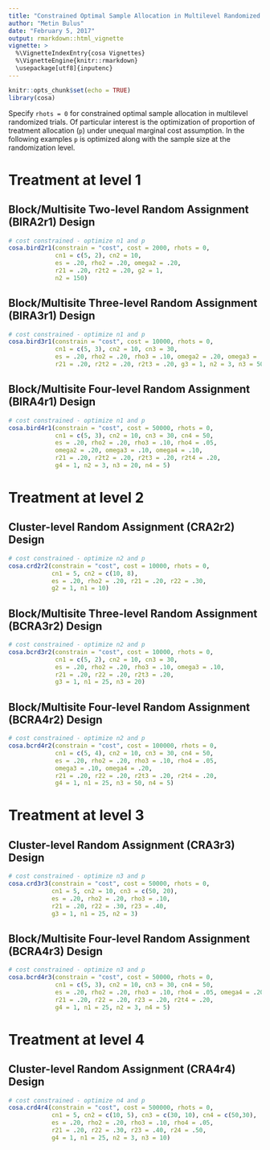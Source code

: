 ---
title: "Constrained Optimal Sample Allocation in Multilevel Randomized Trials"
author: "Metin Bulus"
date: "February 5, 2017"
output: rmarkdown::html_vignette
vignette: >
  %\VignetteIndexEntry{cosa Vignettes}
  %\VignetteEngine{knitr::rmarkdown}
  \usepackage[utf8]{inputenc}
---

```{r setup, include=FALSE, warning=FALSE}
knitr::opts_chunk$set(echo = TRUE)
library(cosa)
```

Specify `rhots = 0` for constrained optimal sample allocation in multilevel randomized trials. Of particular interest is the optimization of proportion of treatment allocation (`p`) under unequal marginal cost assumption. In the following examples `p` is optimized along with the sample size at the randomization level. 

# Treatment at level 1

## Block/Multisite Two-level Random Assignment (BIRA2r1) Design
```{r, message=FALSE, warning=FALSE}
# cost constrained - optimize n1 and p
cosa.bird2r1(constrain = "cost", cost = 2000, rhots = 0, 
             cn1 = c(5, 2), cn2 = 10,
             es = .20, rho2 = .20, omega2 = .20,
             r21 = .20, r2t2 = .20, g2 = 1, 
             n2 = 150)
```

## Block/Multisite Three-level Random Assignment (BIRA3r1) Design
```{r, message=FALSE}
# cost constrained - optimize n1 and p
cosa.bird3r1(constrain = "cost", cost = 10000, rhots = 0, 
             cn1 = c(5, 3), cn2 = 10, cn3 = 30,
             es = .20, rho2 = .20, rho3 = .10, omega2 = .20, omega3 = .10,
             r21 = .20, r2t2 = .20, r2t3 = .20, g3 = 1, n2 = 3, n3 = 50)
```

## Block/Multisite Four-level Random Assignment (BIRA4r1) Design
```{r, message=FALSE}
# cost constrained - optimize n1 and p
cosa.bird4r1(constrain = "cost", cost = 50000, rhots = 0, 
             cn1 = c(5, 3), cn2 = 10, cn3 = 30, cn4 = 50,
             es = .20, rho2 = .20, rho3 = .10, rho4 = .05,
             omega2 = .20, omega3 = .10, omega4 = .10,
             r21 = .20, r2t2 = .20, r2t3 = .20, r2t4 = .20,
             g4 = 1, n2 = 3, n3 = 20, n4 = 5)

```

# Treatment at level 2

## Cluster-level Random Assignment (CRA2r2) Design
```{r, message=FALSE}
# cost constrained - optimize n2 and p
cosa.crd2r2(constrain = "cost", cost = 10000, rhots = 0, 
            cn1 = 5, cn2 = c(10, 8),
            es = .20, rho2 = .20, r21 = .20, r22 = .30,
            g2 = 1, n1 = 10)
```

## Block/Multisite Three-level Random Assignment (BCRA3r2) Design
```{r, message=FALSE}
# cost constrained - optimize n2 and p
cosa.bcrd3r2(constrain = "cost", cost = 10000, rhots = 0, 
             cn1 = c(5, 2), cn2 = 10, cn3 = 30,
             es = .20, rho2 = .20, rho3 = .10, omega3 = .10,
             r21 = .20, r22 = .20, r2t3 = .20,
             g3 = 1, n1 = 25, n3 = 20)
```

## Block/Multisite Four-level Random Assignment (BCRA4r2) Design
```{r, message=FALSE}
# cost constrained - optimize n2 and p
cosa.bcrd4r2(constrain = "cost", cost = 100000, rhots = 0, 
             cn1 = c(5, 4), cn2 = 10, cn3 = 30, cn4 = 50,
             es = .20, rho2 = .20, rho3 = .10, rho4 = .05,
             omega3 = .10, omega4 = .20,
             r21 = .20, r22 = .20, r2t3 = .20, r2t4 = .20,
             g4 = 1, n1 = 25, n3 = 50, n4 = 5)
```

# Treatment at level 3

## Cluster-level Random Assignment (CRA3r3) Design
```{r, message=FALSE}
# cost constrained - optimize n3 and p
cosa.crd3r3(constrain = "cost", cost = 50000, rhots = 0, 
            cn1 = 5, cn2 = 10, cn3 = c(50, 20),
            es = .20, rho2 = .20, rho3 = .10,
            r21 = .20, r22 = .30, r23 = .40,
            g3 = 1, n1 = 25, n2 = 3)
```

## Block/Multisite Four-level Random Assignment (BCRA4r3) Design
```{r, message=FALSE}
# cost constrained - optimize n3 and p
cosa.bcrd4r3(constrain = "cost", cost = 50000, rhots = 0, 
             cn1 = c(5, 3), cn2 = 10, cn3 = 30, cn4 = 50,
             es = .20, rho2 = .20, rho3 = .10, rho4 = .05, omega4 = .20,
             r21 = .20, r22 = .20, r23 = .20, r2t4 = .20,
             g4 = 1, n1 = 25, n2 = 3, n4 = 5)
```

# Treatment at level 4

## Cluster-level Random Assignment (CRA4r4) Design
```{r, message=FALSE}
# cost constrained - optimize n4 and p
cosa.crd4r4(constrain = "cost", cost = 500000, rhots = 0, 
            cn1 = 5, cn2 = c(10, 5), cn3 = c(30, 10), cn4 = c(50,30),
            es = .20, rho2 = .20, rho3 = .10, rho4 = .05,
            r21 = .20, r22 = .30, r23 = .40, r24 = .50,
            g4 = 1, n1 = 25, n2 = 3, n3 = 10)
```
